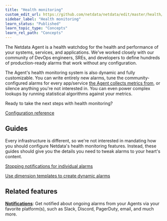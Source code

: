 ```yaml
---
title: "Health monitoring"
custom_edit_url: https://github.com/netdata/netdata/edit/master/health/README.md
sidebar_label: "Health monitoring"
learn_status: "Published"
learn_topic_type: "Concepts"
learn_rel_path: "Concepts"
---
```



The Netdata Agent is a health watchdog for the health and performance of your systems, services, and applications. We've
worked closely with our community of DevOps engineers, SREs, and developers to define hundreds of production-ready
alarms that work without any configuration.

The Agent's health monitoring system is also dynamic and fully customizable. You can write entirely new alarms, tune the
community-configured alarms for every app/service [the Agent collects metrics from](/docs/nightly/references/collectors/supported-collectors-list), or
silence anything you're not interested in. You can even power complex lookups by running statistical algorithms against
your metrics.

Ready to take the next steps with health monitoring?

[Configuration reference](/docs/nightly/operations/alerts/health)

## Guides

Every infrastructure is different, so we're not interested in mandating how you should configure Netdata's health
monitoring features. Instead, these guides should give you the details you need to tweak alarms to your heart's
content.

[Stopping notifications for individual alarms](/docs/nightly/guides/monitor/stop-notifications-for-individual-alarms)

[Use dimension templates to create dynamic alarms](/docs/nightly/guides/monitor/use-dimension-templates-to-create-dynamic-alarms)

## Related features

**[Notifications](/docs/nightly/operations/alerts/notifications-reference)**: Get notified about ongoing alarms from your Agents via your
favorite platform(s), such as Slack, Discord, PagerDuty, email, and much more.



